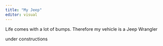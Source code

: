 ---
title: "My Jeep"
editor: visual
---

Life comes with a lot of bumps. Therefore my vehicle is a Jeep Wrangler

under constructions
